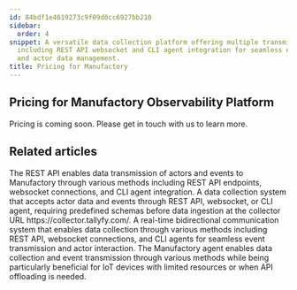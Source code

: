 ```yaml
---
id: 84bdf1e4619273c9f09d0cc6927bb210
sidebar:
  order: 4
snippet: A versatile data collection platform offering multiple transmission methods
  including REST API websocket and CLI agent integration for seamless event monitoring
  and actor data management.
title: Pricing for Manufactory
---
```


## Pricing for Manufactory Observability Platform

Pricing is coming soon. Please get in touch with us to learn more.


## Related articles
<CardGrid>
<LinkTitleCard header="<b>Collector > Collecting events via REST API</b>" href="/products/manufactory/collector/rest_api/" > The REST API enables data transmission of actors and events to Manufactory through various methods including REST API endpoints, websocket connections, and CLI agent integration. </LinkTitleCard>
<LinkTitleCard header="<b>Manufactory > Collector</b>" href="/products/manufactory/collector/" > A data collection system that accepts actor data and events through REST API, websocket, or CLI agent, requiring predefined schemas before data ingestion at the collector URL https://collector.tallyfy.com/. </LinkTitleCard>
<LinkTitleCard header="<b>Collector > Collecting Events via Websocket</b>" href="/products/manufactory/collector/websocket/" > A real-time bidirectional communication system that enables data collection through various methods including REST API, websocket connections, and CLI agents for seamless event transmission and actor interaction. </LinkTitleCard>
<LinkTitleCard header="<b>Collector > Collecting events via our CLI agent</b>" href="/products/manufactory/collector/agent/" > The Manufactory agent enables data collection and event transmission through various methods while being particularly beneficial for IoT devices with limited resources or when API offloading is needed. </LinkTitleCard>
</CardGrid>